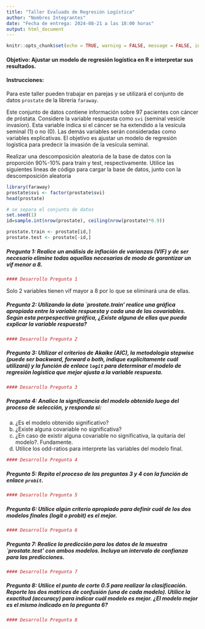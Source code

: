 ```yaml
---
title: "Taller Evaluado de Regresión Logística"
author: "Nombres Integrantes"
date: "Fecha de entrega: 2024-08-21 a las 18:00 horas"
output: html_document
---
```




```r
knitr::opts_chunk$set(echo = TRUE, warning = FALSE, message = FALSE, include=TRUE) 
```

#### Objetivo: Ajustar un modelo de regresión logística en **R** e interpretar sus resultados.


#### Instrucciones:

Para este taller pueden trabajar en parejas y se utilizará el conjunto de datos `prostate` de la libreria `faraway`. 

Este conjunto de datos contiene información sobre 97 pacientes con cáncer de próstata. Considere la variable respuesta como `svi` (seminal vesicle invasion). Esta variable indica si el cáncer se ha extendido a la vesícula seminal (1) o no (0). Las demás variables serán consideradas como variables explicativas. El objetivo es ajustar un modelo de regresión logística para predecir la invasión de la vesícula seminal. 

Realizar una descomposición aleatoria de la base de datos con la proporción 90\%-10\% para train y test, respectivamente. Utilice las siguientes lineas de código para cargar la base de datos, junto con la descomposición aleatoria
 
```r
library(faraway)
prostate$svi <- factor(prostate$svi)
head(prostate)

# se separa el conjunto de datos
set.seed(1)
id=sample.int(nrow(prostate), ceiling(nrow(prostate)*0.9))

prostate.train <- prostate[id,]
prostate.test <- prostate[-id,]
```



##### Pregunta 1: Realice un análisis de inflación de varianzas (VIF) y de ser necesario elimine todas aquellas necesarias de modo de garantizar un vif menor a 8.

```r
#### Desarrollo Pregunta 1
```
Solo 2 variables tienen vif mayor a 8 por lo que se eliminará una de ellas.


##### Pregunta 2: Utilizando la data `prostate.train' realice una gráfica apropiada entre la variable respuesta y cada una de las covariables. Según esta perpespectiva gráfica, ¿Existe alguna de ellas que pueda explicar la variable respuesta?
```r
#### Desarrollo Pregunta 2
```


##### Pregunta 3: Utilizar el criterios de Akaike (AIC), la metodología stepwise (puede ser backward, forward o both, indique explícitamente cuál utilizará) y la función de enlace `logit` para determinar el modelo de regresión logística que mejor ajusta a la variable respuesta.

```r
#### Desarrollo Pregunta 3
```


##### Pregunta 4:  Analice la significancia del modelo obtenido luego del proceso de selección, y responda si:
a. ¿Es el modelo obtenido significativo?
b. ¿Existe alguna covariable no significativa?
c. ¿En caso de existir alguna covariable no significativa, la quitaría del modelo?. Fundamente.
d. Utilice los odd-ratios para interprete las variables del modelo final.

```r
#### Desarrollo Pregunta 4
```


##### Pregunta 5: Repita el proceso de las preguntas 3 y 4 con la función de enlace `probit`.

```r
#### Desarrollo Pregunta 5
```


##### Pregunta 6: Utilice algún criterio apropiado para definir cuál de los dos modelos finales (logit o probit) es el mejor.

```r
#### Desarrollo Pregunta 6
```


##### Pregunta 7: Realice la predicción para los datos de la muestra `prostate.test' con ambos modelos. Incluya un intervalo de confianza para las predicciones.

```r
#### Desarrollo Pregunta 7
```


##### Pregunta 8: Utilice el punto de corte $0.5$ para realizar la clasificación. Reporte las dos matrices de confusión (una de cada modelo). Utilice la exactitud (accuracy) para indicar cuál modelo es mejor. ¿El modelo mejor es el mismo indicado en la pregunta 6?
```r
#### Desarrollo Pregunta 8
```
